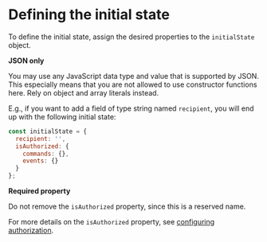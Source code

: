 
# Defining the initial state

To define the initial state, assign the desired properties to the `initialState` object.

<Hint type='warning'>

  **JSON only**

  You may use any JavaScript data type and value that is supported by JSON. This especially means that you are not allowed to use constructor functions here. Rely on object and array literals instead.

</Hint>

E.g., if you want to add a field  of type string named `recipient`, you will end up with the following initial state:

```javascript
const initialState = {
  recipient: '',
  isAuthorized: {
    commands: {},
    events: {}
  }
};
```

<Hint type='warning'>

  **Required property**

  Do not remove the `isAuthorized` property, since this is a reserved name.

</Hint>

For more details on the `isAuthorized` property, see [configuring authorization](../configuring-authorization/).
